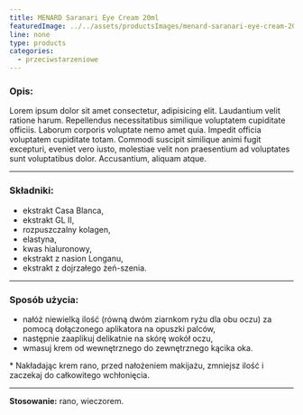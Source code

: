 ```yaml
---
title: MENARD Saranari Eye Cream 20ml
featuredImage: ../../assets/productsImages/menard-saranari-eye-cream-20ml.png
line: none
type: products
categories:
  - przeciwstarzeniowe
---
```


<h3>Opis:</h3>

Lorem ipsum dolor sit amet consectetur, adipisicing elit. Laudantium velit ratione harum. Repellendus necessitatibus similique voluptatem cupiditate officiis. Laborum corporis voluptate nemo amet quia. Impedit officia voluptatem cupiditate totam. Commodi suscipit similique animi fugit excepturi, eveniet vero iusto, molestiae velit non praesentium ad voluptates sunt voluptatibus dolor. Accusantium, aliquam atque.

---

### Składniki:

- ekstrakt Casa Blanca,
- ekstrakt GL II,
- rozpuszczalny kolagen,
- elastyna,
- kwas hialuronowy,
- ekstrakt z nasion Longanu,
- ekstrakt z dojrzałego żeń-szenia.

---

### Sposób użycia:

- nałóż niewielką ilość (równą dwóm ziarnkom ryżu dla obu oczu) za pomocą dołączonego aplikatora na opuszki palców,
- następnie zaaplikuj delikatnie na skórę wokół oczu,
- wmasuj krem od wewnętrznego do zewnętrznego kącika oka.

\* Nakładając krem rano, przed nałożeniem makijażu, zmniejsz ilość i zaczekaj do całkowitego wchłonięcia.

---

**Stosowanie:** rano, wieczorem.
